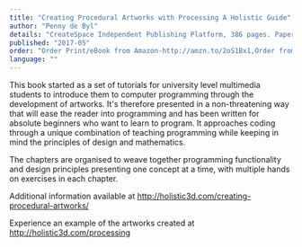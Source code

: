 ```yaml
---
title: "Creating Procedural Artworks with Processing A Holistic Guide"
author: "Penny de Byl"
details: "CreateSpace Independent Publishing Platform, 386 pages. Paperback."
published: "2017-05"
order: "Order Print/eBook from Amazon-http://amzn.to/2oS1Bx1,Order from iBooks-https://geo.itunes.apple.com/us/book/creating-procedural-artworks-with-processing/id1247713287?mt=11"
language: ""
---
```


This book started as a set of tutorials for university level multimedia students to introduce them to computer programming through the development of artworks. It's therefore presented in a non-threatening way that will ease the reader into programming and has been written for absolute beginners who want to learn to program. It approaches coding through a unique combination of teaching programming while keeping in mind the principles of design and mathematics.

The chapters are organised to weave together programming functionality and design principles presenting one concept at a time, with multiple hands on exercises in each chapter.

Additional information available at http://holistic3d.com/creating-procedural-artworks/

Experience an example of the artworks created at http://holistic3d.com/processing
